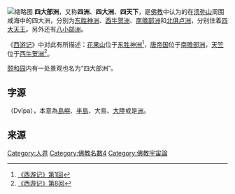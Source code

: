 [[File:四大部洲須彌諸山.jpg|缩略图]]
'''四大部洲'''，又称'''四洲'''、'''四大洲'''、'''四天下'''，是[[佛教|佛教]]中认为的在[[须弥山|须弥山]]周围咸海中的四大洲，分别为[[东胜神洲|东胜神洲]]、[[西牛贺洲|西牛贺洲]]、[[南赡部洲|南赡部洲]]和[[北俱卢洲|北俱卢洲]]，分别住着[[四大天王|四大天王]]。另外还有[[八小部洲|八小部洲]]。

《[[西游记|西游记]]》中对此有所描述：[[花果山_(西遊記)|花果山]]位于[[东胜神洲|东胜神洲]]<ref>[[s:西遊記/第001回|《西游记》第1回]]</ref>，[[唐帝国|唐帝国]]位于[[南赡部洲|南赡部洲]]，[[天竺|天竺]]位于[[西牛贺洲|西牛贺洲]]<ref>[[s:西遊記/第008回|《西游记》第8回]]</ref>。

[[颐和园|颐和园]]内有一处景观也名为“四大部洲”。
{{Geographic Location
 | 北 = 拉婆洲　　[[北俱卢洲|北俱卢洲]]　　矩拉婆洲
 | 西 = 上仪洲<br><br>[[西牛贺洲|西牛贺洲]]<br><br>舍谛洲
 | 中央 = [[须弥山|须弥山]]
 | 東 = 毗提诃洲<br><br>[[东胜神洲|东胜神洲]]<br><br>提诃洲
 | 南 = 筏罗遮末罗洲　　[[南赡部洲|南赡部洲]]　　遮末罗洲
}}

==字源==
{{lang-sa|: द्वीप}}（Dvīpa），本意為[[島嶼|島嶼]]、[[半島|半島]]、大島、[[大陸|大陸]]或是[[洲|洲]]。

==来源==
{{reflist}}

{{四大部洲}}

[[Category:人界|Category:人界]]
[[Category:佛教名數4|Category:佛教名數4]]
[[Category:佛教宇宙論|Category:佛教宇宙論]]
